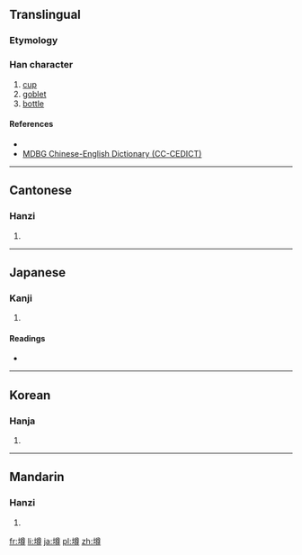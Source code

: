 {{also|樽}}
==Translingual==

===Etymology===
{{Han compound|土|尊|c1=s|t1=clay|c2=p|ls=psc}}

===Han character===
{{Han char|rn=32|rad=土|as=12|sn=15|four=4814<sub>6</sub>|canj=土廿田戈 (GTWI)|ids=⿰[[土]][[尊]]}}

# [[cup]]
# [[goblet]]
# [[bottle]]

====References====
* {{Han ref|kx=0239.030|dkj=05472|dj=0478.050|hdz=10488.140|uh=58AB|ud=22699|bh=E54A|bd=58698}}
*[http://www.mdbg.net/chindict/chindict.php?page=worddict&wdrst=1&wdqtm=0&wdqcham=1&wdqt=%E5%A2%AB MDBG Chinese-English Dictionary (CC-CEDICT)]

----

==Cantonese==

===Hanzi===
{{yue-hanzi|jyut=[[cun1]], [[cyun4]], [[deon1]]|y=chun1, chyun4, deun1}}

# {{defn|lang=yue|sort=土12}}

----

==Japanese==

===Kanji===
{{ja-kanji|grade=|rs=土12}}

# {{defn|lang=ja|sort=土12}}

====Readings====
* {{ja-readings|on=[[しゅん]] (shun)|kun=}}

----

==Korean==

===Hanja===
{{ko-hanja|hangeul=준|rv=jun|mr=chun}}

# {{defn|lang=ko|sort=土12}}

----

==Mandarin==

===Hanzi===
{{cmn-hanzi|pin=[[zūn]] ([[zun1]]), [[cún]] ([[cun2]]), [[dūn]] ([[dun1]])|wg=tsun<sup>1</sup>, ts'un<sup>2</sup>, tun<sup>1</sup>}}

# {{defn|lang=cmn|sort=土12}}

[[fr:墫]]
[[li:墫]]
[[ja:墫]]
[[pl:墫]]
[[zh:墫]]
